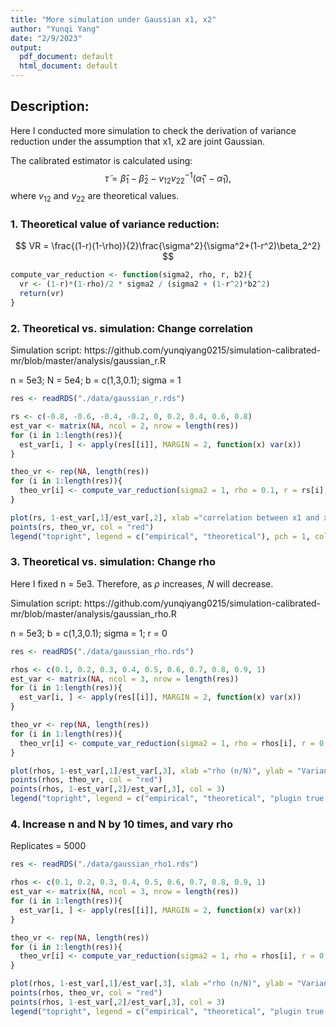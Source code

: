 ```yaml
---
title: "More simulation under Gaussian x1, x2"
author: "Yunqi Yang"
date: "2/9/2023"
output:
  pdf_document: default
  html_document: default
---
```

## Description:

Here I conducted more simulation to check the derivation of variance reduction under the assumption that x1, x2 are joint Gaussian. 

The calibrated estimator is calculated using:
$$
\tilde\tau= \hat\beta_1-\hat\beta_2-v_{12}v_{22}^{-1}(\hat\alpha_1'-\hat\alpha_1),
$$
where $v_{12}$ and $v_{22}$ are theoretical values. 


### 1. Theoretical value of variance reduction:

$$
VR = \frac{(1-r)(1-\rho)}{2}\frac{\sigma^2}{\sigma^2+(1-r^2)\beta_2^2}
$$
```r
compute_var_reduction <- function(sigma2, rho, r, b2){
  vr <- (1-r)*(1-rho)/2 * sigma2 / (sigma2 + (1-r^2)*b2^2)
  return(vr)
}
```

### 2. Theoretical vs. simulation: Change correlation 

Simulation script: https://github.com/yunqiyang0215/simulation-calibrated-mr/blob/master/analysis/gaussian_r.R

n = 5e3; N = 5e4; b = c(1,3,0.1); sigma = 1
```r
res <- readRDS("./data/gaussian_r.rds")
```

```r
rs <- c(-0.8, -0.6, -0.4, -0.2, 0, 0.2, 0.4, 0.6, 0.8)
est_var <- matrix(NA, ncol = 2, nrow = length(res))
for (i in 1:length(res)){
  est_var[i, ] <- apply(res[[i]], MARGIN = 2, function(x) var(x))
}
```

```r
theo_vr <- rep(NA, length(res))
for (i in 1:length(res)){
  theo_vr[i] <- compute_var_reduction(sigma2 = 1, rho = 0.1, r = rs[i], b2 = 0.1)
}

```

```r
plot(rs, 1-est_var[,1]/est_var[,2], xlab ="correlation between x1 and x2", ylab = "Variance reduction proportion")
points(rs, theo_vr, col = "red")
legend("topright", legend = c("empirical", "theoretical"), pch = 1, col = c(1,2))
```

### 3. Theoretical vs. simulation: Change rho

Here I fixed n = 5e3. Therefore, as $\rho$ increases, $N$ will decrease. 


Simulation script: https://github.com/yunqiyang0215/simulation-calibrated-mr/blob/master/analysis/gaussian_rho.R


n = 5e3; b = c(1,3,0.1); sigma = 1; r = 0

```r
res <- readRDS("./data/gaussian_rho.rds")
```

```r
rhos <- c(0.1, 0.2, 0.3, 0.4, 0.5, 0.6, 0.7, 0.8, 0.9, 1)
est_var <- matrix(NA, ncol = 3, nrow = length(res))
for (i in 1:length(res)){
  est_var[i, ] <- apply(res[[i]], MARGIN = 2, function(x) var(x))
}
```

```r
theo_vr <- rep(NA, length(res))
for (i in 1:length(res)){
  theo_vr[i] <- compute_var_reduction(sigma2 = 1, rho = rhos[i], r = 0, b2 = 0.1)
}
```

```r
plot(rhos, 1-est_var[,1]/est_var[,3], xlab ="rho (n/N)", ylab = "Variance reduction proportion", ylim = c(0, 0.6))
points(rhos, theo_vr, col = "red")
points(rhos, 1-est_var[,2]/est_var[,3], col = 3)
legend("topright", legend = c("empirical", "theoretical", "plugin true alpha"), col = c(1,2, 3), pch = 1)


```

### 4. Increase n and N by 10 times, and vary rho

Replicates = 5000
```r
res <- readRDS("./data/gaussian_rho1.rds")
```

```r
rhos <- c(0.1, 0.2, 0.3, 0.4, 0.5, 0.6, 0.7, 0.8, 0.9, 1)
est_var <- matrix(NA, ncol = 3, nrow = length(res))
for (i in 1:length(res)){
  est_var[i, ] <- apply(res[[i]], MARGIN = 2, function(x) var(x))
}

theo_vr <- rep(NA, length(res))
for (i in 1:length(res)){
  theo_vr[i] <- compute_var_reduction(sigma2 = 1, rho = rhos[i], r = 0, b2 = 0.1)
}

plot(rhos, 1-est_var[,1]/est_var[,3], xlab ="rho (n/N)", ylab = "Variance reduction proportion", ylim = c(0, 0.6))
points(rhos, theo_vr, col = "red")
points(rhos, 1-est_var[,2]/est_var[,3], col = 3)
legend("topright", legend = c("empirical", "theoretical", "plugin true alpha"), col = c(1,2, 3), pch = 1)
```

